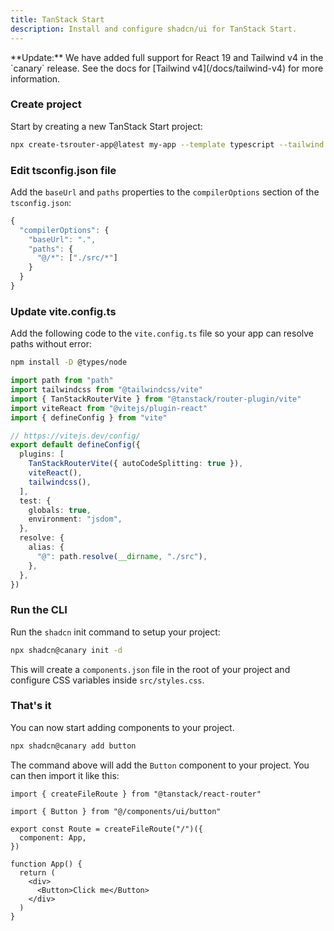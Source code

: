 ```yaml
---
title: TanStack Start
description: Install and configure shadcn/ui for TanStack Start.
---
```


<Callout className="bg-blue-50 border-blue-600 dark:border-blue-900 dark:bg-blue-950 mb-6 [&_code]:bg-blue-100 dark:[&_code]:bg-blue-900">
  **Update:** We have added full support for React 19 and Tailwind v4 in the
  `canary` release. See the docs for [Tailwind v4](/docs/tailwind-v4) for more
  information.
</Callout>

<Steps>

### Create project

Start by creating a new TanStack Start project:

```bash
npx create-tsrouter-app@latest my-app --template typescript --tailwind
```

### Edit tsconfig.json file

Add the `baseUrl` and `paths` properties to the `compilerOptions` section of the `tsconfig.json`:

```ts title="tsconfig.json" showLineNumbers {3-6}
{
  "compilerOptions": {
    "baseUrl": ".",
    "paths": {
      "@/*": ["./src/*"]
    }
  }
}
```

### Update vite.config.ts

Add the following code to the `vite.config.ts` file so your app can resolve paths without error:

```bash
npm install -D @types/node
```

```typescript title="vite.config.ts" showLineNumbers {18-22}
import path from "path"
import tailwindcss from "@tailwindcss/vite"
import { TanStackRouterVite } from "@tanstack/router-plugin/vite"
import viteReact from "@vitejs/plugin-react"
import { defineConfig } from "vite"

// https://vitejs.dev/config/
export default defineConfig({
  plugins: [
    TanStackRouterVite({ autoCodeSplitting: true }),
    viteReact(),
    tailwindcss(),
  ],
  test: {
    globals: true,
    environment: "jsdom",
  },
  resolve: {
    alias: {
      "@": path.resolve(__dirname, "./src"),
    },
  },
})
```

### Run the CLI

Run the `shadcn` init command to setup your project:

```bash
npx shadcn@canary init -d
```

This will create a `components.json` file in the root of your project and configure CSS variables inside `src/styles.css`.

### That's it

You can now start adding components to your project.

```bash
npx shadcn@canary add button
```

The command above will add the `Button` component to your project. You can then import it like this:

```tsx title="app/routes/index.tsx" showLineNumbers {3,12}
import { createFileRoute } from "@tanstack/react-router"

import { Button } from "@/components/ui/button"

export const Route = createFileRoute("/")({
  component: App,
})

function App() {
  return (
    <div>
      <Button>Click me</Button>
    </div>
  )
}
```

</Steps>
